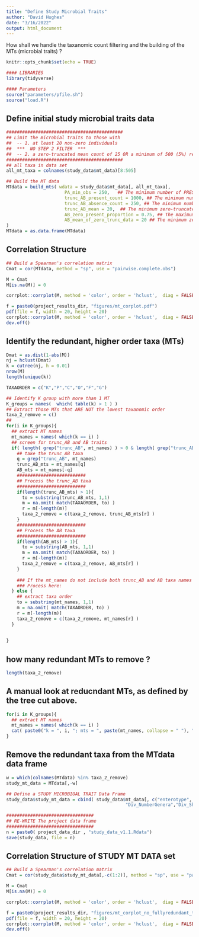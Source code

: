 ```yaml
---
title: "Define Study Microbial Traits"
author: "David Hughes"
date: "3/16/2022"
output: html_document
---
```


How shall we handle the taxanomic count filtering and the building of the MTs (microbial traits) ?


```r
knitr::opts_chunk$set(echo = TRUE)

#### LIBRARIES
library(tidyverse)

#### Parameters
source("parameters/pfile.sh")
source("load.R")
```

## Define initial study microbial traits data

```r

############################################
## Limit the microbial traits to those with
##  -- 1. at least 20 non-zero individuals
##  ***  NO STEP 2 FILTER  ***
##  -- 2. a zero-truncated mean count of 25 OR a minimum of 500 (5%) reads in at least 1 individual
############################################
## all taxa in data set
all_mt_taxa = colnames(study_data$mt_data)[8:505]

## Build the MT data
MTdata = build_mts( wdata = study_data$mt_data[, all_mt_taxa], 
                      PA_min_obs = 250,   ## The minimum number of PRESENT of ABSCENT Observations to build a PA trait
                      trunc_AB_present_count = 1000, ## The minimum number of present observations to build a trunc_AB
                      trunc_AB_absence_count = 250, ## The minimum number of absent (0's) observations to build a trunc_AB
                      trunc_AB_mean = 20,  ## The minimum zero-truncated mean to build a trunc_AB
                      AB_zero_present_proportion = 0.75, ## The maximum proportion of zero data to build an AB trait
                      AB_mean_of_zero_trunc_data = 20 ## The minimum zero-truncated mean to build an AB trait
)
MTdata = as.data.frame(MTdata)


```


## Correlation Structure

```r
## Build a Spearman's correlation matrix
Cmat = cor(MTdata, method = "sp", use = "pairwise.complete.obs")

```

```r
M = Cmat
M[is.na(M)] = 0

corrplot::corrplot(M, method = 'color', order = 'hclust',  diag = FALSE, tl.cex = 0.3, tl.col = 'black')
```


```r
f = paste0(project_results_dir, "figures/mt_corplot.pdf")
pdf(file = f, width = 20, height = 20)
corrplot::corrplot(M, method = 'color', order = 'hclust',  diag = FALSE, tl.cex = 0.3, tl.col = 'black')
dev.off()

```

## Identify the redundant, higher order taxa (MTs)

```r
Dmat = as.dist(1-abs(M))
nj = hclust(Dmat)
k = cutree(nj, h = 0.01)
nrow(M)
length(unique(k))
```


```r
TAXAORDER = c("K","P","C","O","F","G")

## Identify K group with more than 1 MT
K_groups = names(  which( table(k) > 1 ) )
## Extract those MTs that ARE NOT the lowest taxanomic order
taxa_2_remove = c()
##
for(i in K_groups){
  ## extract MT names
  mt_names = names( which(k == i) )
  ## screen for trunc_AB and AB traits
  if( length( grep("trunc_AB", mt_names) ) > 0 & length( grep("trunc_AB", mt_names) ) != length(mt_names)  ){
    ## take the trunc_AB taxa
    q = grep("trunc_AB", mt_names)
    trunc_AB_mts = mt_names[q]
    AB_mts = mt_names[-q]
    ##########################
    ## Process the trunc_AB taxa
    ##########################
    if(length(trunc_AB_mts) > 1){
      to = substring(trunc_AB_mts, 1,1)
      m = na.omit( match(TAXAORDER, to) )
      r = m[-length(m)]
      taxa_2_remove = c(taxa_2_remove, trunc_AB_mts[r] )
    }
    ##########################
    ## Process the AB taxa
    ##########################
    if(length(AB_mts) > 1){
      to = substring(AB_mts, 1,1)
      m = na.omit( match(TAXAORDER, to) )
      r = m[-length(m)]
      taxa_2_remove = c(taxa_2_remove, AB_mts[r] )
    }
  
    ### If the mt_names do not include both trunc_AB and AB taxa names
    ### Process here:
  } else {
    ## extract taxa order
    to = substring(mt_names, 1,1)
    m = na.omit( match(TAXAORDER, to) )
    r = m[-length(m)]
    taxa_2_remove = c(taxa_2_remove, mt_names[r] )
  }
  
  
}
```

## how many redundant MTs to remove ?

```r
length(taxa_2_remove)
```
## A manual look at reducndant MTs, as defined by the tree cut above.

```r
for(i in K_groups){
  ## extract MT names
  mt_names = names( which(k == i) )
  cat( paste0("k = ", i, "; mts = ", paste(mt_names, collapse = " "), "\n\n" ) )
}
```


## Remove the redundant taxa from the MTdata data frame

```r
w = which(colnames(MTdata) %in% taxa_2_remove)
study_mt_data = MTdata[,-w]
```


```r
## Define a STUDY MICROBIOAL TRAIT Data Frame
study_data$study_mt_data = cbind( study_data$mt_data[, c("enterotype", "EnterotypeClass", "MDS1", "MDS2", 
                                             "Div_NumberGenera","Div_Shannon","Div_Chao1")] , study_mt_data)
```


```r
#################################
## RE-WRITE The project data frame
#################################
n = paste0( project_data_dir , "study_data_v1.1.Rdata")
save(study_data, file = n)

```





## Correlation Structure of STUDY MT DATA set

```r
## Build a Spearman's correlation matrix
Cmat = cor(study_data$study_mt_data[,-c(1:2)], method = "sp", use = "pairwise.complete.obs")

```

```r
M = Cmat
M[is.na(M)] = 0

corrplot::corrplot(M, method = 'color', order = 'hclust',  diag = FALSE, tl.cex = 0.3, tl.col = 'black')
```


```r
f = paste0(project_results_dir, "figures/mt_corplot_no_fullyredundant_taxa.pdf")
pdf(file = f, width = 20, height = 20)
corrplot::corrplot(M, method = 'color', order = 'hclust',  diag = FALSE, tl.cex = 0.3, tl.col = 'black')
dev.off()

```